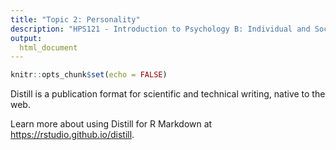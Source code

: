 ```yaml
---
title: "Topic 2: Personality"
description: "HPS121 - Introduction to Psychology B: Individual and Social Development"
output:
  html_document
---
```


```r
knitr::opts_chunk$set(echo = FALSE)
```

Distill is a publication format for scientific and technical writing, native to the web. 

Learn more about using Distill for R Markdown at <https://rstudio.github.io/distill>.





